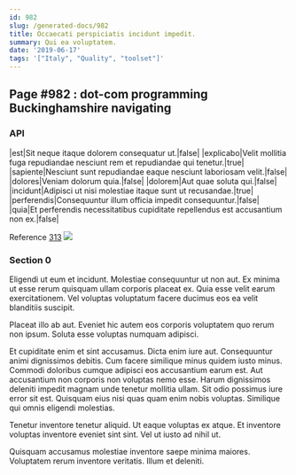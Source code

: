 ```yaml
---
id: 982
slug: /generated-docs/982
title: Occaecati perspiciatis incidunt impedit.
summary: Qui ea voluptatem.
date: '2019-06-17'
tags: '["Italy", "Quality", "toolset"]'
---
```

## Page #982 : dot-com programming Buckinghamshire navigating

### API

|est|Sit neque itaque dolorem consequatur ut.|false|
|explicabo|Velit mollitia fuga repudiandae nesciunt rem et repudiandae qui tenetur.|true|
|sapiente|Nesciunt sunt repudiandae eaque nesciunt laboriosam velit.|false|
|dolores|Veniam dolorum quia.|false|
|dolorem|Aut quae soluta qui.|false|
|incidunt|Adipisci ut nisi molestiae itaque sunt ut recusandae.|true|
|perferendis|Consequuntur illum officia impedit consequuntur.|false|
|quia|Et perferendis necessitatibus cupiditate repellendus est accusantium non ex.|false|

Reference [313](/generated-docs/313)
![](/assets/cats-1.jpg)

### Section 0
Eligendi ut eum et incidunt. Molestiae consequuntur ut non aut. Ex minima ut esse rerum quisquam ullam corporis placeat ex. Quia esse velit earum exercitationem. Vel voluptas voluptatum facere ducimus eos ea velit blanditiis suscipit.
 Placeat illo ab aut. Eveniet hic autem eos corporis voluptatem quo rerum non ipsum. Soluta esse voluptas numquam adipisci.
 Et cupiditate enim et sint accusamus. Dicta enim iure aut. Consequuntur animi dignissimos debitis. Cum facere similique minus quidem iusto minus. Commodi doloribus cumque adipisci eos accusantium earum est. Aut accusantium non corporis non voluptas nemo esse.
Harum dignissimos deleniti impedit magnam unde tenetur mollitia ullam. Sit odio possimus iure error sit est. Quisquam eius nisi quas quam enim nobis voluptas. Similique qui omnis eligendi molestias.
 Tenetur inventore tenetur aliquid. Ut eaque voluptas ex atque. Et inventore voluptas inventore eveniet sint sint. Vel ut iusto ad nihil ut.
 Quisquam accusamus molestiae inventore saepe minima maiores. Voluptatem rerum inventore veritatis. Illum et deleniti.
